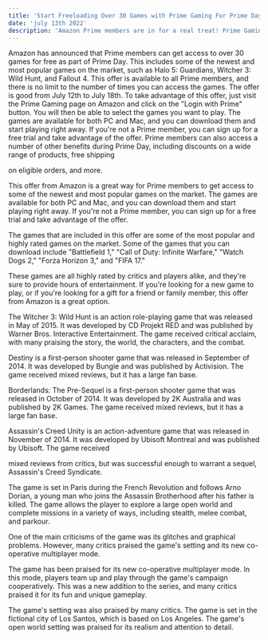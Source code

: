 ```yaml
---
title: 'Start Freeloading Over 30 Games with Prime Gaming For Prime Day 2022'
date: 'july 13th 2022'
description: 'Amazon Prime members are in for a real treat! Prime Gaming is thrilled to offer members even more free games as part of this year’s Prime Day offers, happening on July 12–13.'
---
```


Amazon has announced that Prime members can get access to over 30 games for free as part of Prime Day. This includes some of the newest and most popular games on the market, such as Halo 5: Guardians, Witcher 3: Wild Hunt, and Fallout 4. This offer is available to all Prime members, and there is no limit to the number of times you can access the games. The offer is good from July 12th to July 18th. To take advantage of this offer, just visit the Prime Gaming page on Amazon and click on the "Login with Prime" button. You will then be able to select the games you want to play. The games are available for both PC and Mac, and you can download them and start playing right away. If you're not a Prime member, you can sign up for a free trial and take advantage of the offer. Prime members can also access a number of other benefits during Prime Day, including discounts on a wide range of products, free shipping

on eligible orders, and more.

This offer from Amazon is a great way for Prime members to get access to some of the newest and most popular games on the market. The games are available for both PC and Mac, and you can download them and start playing right away. If you're not a Prime member, you can sign up for a free trial and take advantage of the offer.

The games that are included in this offer are some of the most popular and highly rated games on the market. Some of the games that you can download include "Battlefield 1," "Call of Duty: Infinite Warfare," "Watch Dogs 2," "Forza Horizon 3," and "FIFA 17."

These games are all highly rated by critics and players alike, and they're sure to provide hours of entertainment. If you're looking for a new game to play, or if you're looking for a gift for a friend or family member, this offer from Amazon is a great option.

The Witcher 3: Wild Hunt is an action role-playing game that was released in May of 2015. It was developed by CD Projekt RED and was published by Warner Bros. Interactive Entertainment. The game received critical acclaim, with many praising the story, the world, the characters, and the combat.

Destiny is a first-person shooter game that was released in September of 2014. It was developed by Bungie and was published by Activision. The game received mixed reviews, but it has a large fan base.

Borderlands: The Pre-Sequel is a first-person shooter game that was released in October of 2014. It was developed by 2K Australia and was published by 2K Games. The game received mixed reviews, but it has a large fan base.

Assassin's Creed Unity is an action-adventure game that was released in November of 2014. It was developed by Ubisoft Montreal and was published by Ubisoft. The game received

mixed reviews from critics, but was successful enough to warrant a sequel, Assassin's Creed Syndicate.

The game is set in Paris during the French Revolution and follows Arno Dorian, a young man who joins the Assassin Brotherhood after his father is killed. The game allows the player to explore a large open world and complete missions in a variety of ways, including stealth, melee combat, and parkour.

One of the main criticisms of the game was its glitches and graphical problems. However, many critics praised the game's setting and its new co-operative multiplayer mode.

The game has been praised for its new co-operative multiplayer mode. In this mode, players team up and play through the game's campaign cooperatively. This was a new addition to the series, and many critics praised it for its fun and unique gameplay.

The game's setting was also praised by many critics. The game is set in the fictional city of Los Santos, which is based on Los Angeles. The game's open world setting was praised for its realism and attention to detail.